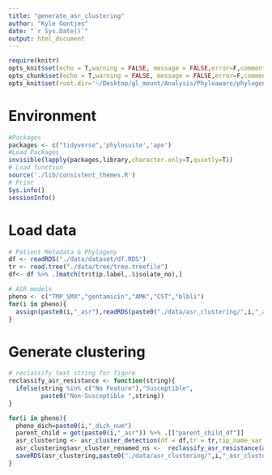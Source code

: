 ```yaml
---
title: "generate_asr_clustering"
author: "Kyle Gontjes"
date: "`r Sys.Date()`"
output: html_document
---
```

```r
require(knitr)
opts_knit$set(echo = T,warning = FALSE, message = FALSE,error=F,comment=NA) 
opts_chunk$set(echo = T,warning = FALSE, message = FALSE,error=F,comment=NA)
opts_knit$set(root.dir='~/Desktop/gl_mount/Analysis/Phyloaware/phylogenetic-resistance-ms/')
```

# Environment
```r
#Packages
packages <- c("tidyverse",'phylosuite','ape')   
#Load Packages
invisible(lapply(packages,library,character.only=T,quietly=T)) 
# Load function
source('./lib/consistent_themes.R')
# Print
Sys.info()
sessionInfo() 
``` 

# Load data
```r
# Patient Metadata & Phylogeny
df <- readRDS("./data/dataset/df.RDS")
tr <- read.tree("./data/tree/tree.treefile")   
df<- df %>% .[match(tr$tip.label,.$isolate_no),] 

# ASR models
pheno <- c("TMP_SMX","gentamicin","AMK","CST","blbli")
for(i in pheno){
  assign(paste0(i,"_asr"),readRDS(paste0("./data/asr_clustering/",i,"_asr.RDS")))
}
```

# Generate clustering
```r
# reclassify text string for figure 
reclassify_asr_resistance <- function(string){
  ifelse(string %in% c("No Feature"),"Susceptible",
         paste0("Non-Susceptible ",string))  
}
```

```r
for(i in pheno){
  pheno_dich=paste0(i,"_dich_num")
  parent_child = get(paste0(i,"_asr")) %>% .[["parent_child_df"]]
  asr_clustering <- asr_cluster_detection(df = df,tr = tr,tip_name_var = "isolate_no",patient_id="Patient_ID",pheno = pheno_dich, parent_child_df = parent_child,node_states = "joint",confidence = NULL,faux_clusters = "remove",remove_revertant = "yes",collapse_cluster = "yes")
  asr_clustering$asr_cluster_renamed_ns <-  reclassify_asr_resistance(asr_clustering$asr_cluster_renamed)
  saveRDS(asr_clustering,paste0("./data/asr_clustering/",i,"_asr_clustering.RDS")) 
}
```
